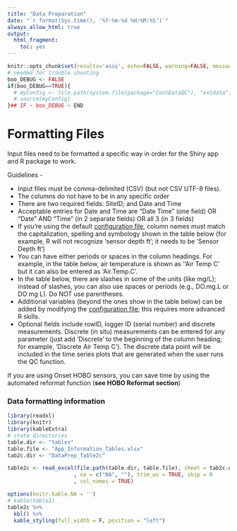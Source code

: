 ```yaml
---
title: "Data Preparation"
date: "`r format(Sys.time(), '%Y-%m-%d %H:%M:%S')`"
always_allow_html: true
output:
  html_fragment:
    toc: yes
---
```


```r
knitr::opts_chunk$set(results='asis', echo=FALSE, warning=FALSE, message = FALSE)
# needed for trouble shooting
boo_DEBUG <- FALSE
if(boo_DEBUG==TRUE){
  # myConfig <- file.path(system.file(package="ContDataQC"), "extdata", "config.ORIG.R")
  # source(myConfig)
}## IF ~ boo_DEBUG ~ END
```

# Formatting Files

Input files need to be formatted a specific way in order for the Shiny app and R package to work.

Guidelines -

* Input files must be comma-delimited (CSV) (but not CSV UTF-8 files).
* The columns do not have to be in any specific order
* There are two required fields: SiteID; and Date and Time
* Acceptable entries for Date and Time are “Date Time” (one field) OR “Date” AND “Time” (in 2 separate fields) OR all 3 (in 3 fields)
* If you're using the default [configuration file](https://github.com/Blocktt/ShinyAppDocuments/tree/main/ContDataQC/Formatting_Files), column names must match the capitalization, spelling and symbology shown in the table below (for example, R will not recognize ‘sensor depth ft’; it needs to be ‘Sensor Depth ft’)
* You can have either periods or spaces in the column headings. For example, in the table below, air temperature is shown as ‘‘Air Temp C’ but it can also be entered as ‘Air.Temp.C’. 
* In the table below, there are slashes in some of the units (like mg/L); instead of slashes, you can also use spaces or periods (e.g., DO.mg.L or DO mg L). Do NOT use parentheses.
* Additional variables (beyond the ones show in the table below) can be added by modifying the [configuration file](https://github.com/Blocktt/ShinyAppDocuments/tree/main/ContDataQC/Formatting_Files); this requires more advanced R skills.
* Optional fields include rowID, logger ID (serial number) and discrete measurements. Discrete (in situ) measurements can be entered for any parameter (just add ‘Discrete’ to the beginning of the column heading; for example, ‘Discrete Air Temp C’). The discrete data point will be included in the time series plots that are generated when the user runs the QC function.

If you are using Onset HOBO sensors, you can save time by using the automated reformat function (**see HOBO Reformat section**)

### Data formatting information
```r
library(readxl)
library(knitr)
library(kableExtra)
# state directories
table.dir <- "tables"
table.file <- "App_Information_Tables.xlsx"
tab2c.dir <- "DataPrep_Table2c"

table2c <- read_excel(file.path(table.dir, table.file), sheet = tab2c.dir
                     , na = c("NA", ""), trim_ws = TRUE, skip = 0
                     , col_names = TRUE)  

options(knitr.kable.NA = '')
# kable(table1)
table2c %>% 
  kbl() %>% 
  kable_styling(full_width = F, position = "left")
```

